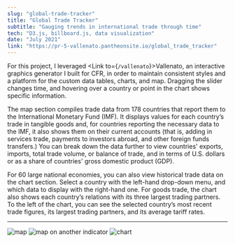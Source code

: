 ```yaml
---
slug: "global-trade-tracker"
title: "Global Trade Tracker"
subtitle: "Gauging trends in international trade through time"
tech: "D3.js, billboard.js, data visualization"
date: "July 2021"
link: "https://pr-5-vallenato.pantheonsite.io/global_trade_tracker"
---
```


For this project, I leveraged <Link to={`/vallenato`}>Vallenato</Link>, an interactive graphics generator I built for CFR, in order to maintain consistent styles and a platform for the custom data tables, charts, and map. Dragging the slider changes time, and hovering over a country or point in the chart shows specific information.

The map section compiles trade data from 178 countries that report them to the International Monetary Fund (IMF). It displays values for each country’s trade in tangible goods and, for countries reporting the necessary data to the IMF, it also shows them on their current accounts (that is, adding in services trade, payments to investors abroad, and other foreign funds transfers.) You can break down the data further to view countries' exports, imports, total trade volume, or balance of trade, and in terms of U.S. dollars or as a share of countries' gross domestic product (GDP).

For 60 large national economies, you can also view historical trade data on the chart section. Select a country with the left-hand drop-down menu, and which data to display with the right-hand one. For goods trade, the chart also shows each country’s relations with its three largest trading partners. To the left of the chart, you can see the selected country’s most recent trade figures, its largest trading partners, and its average tariff rates.

---
![map](./gtt-map1.png)
![map on another indicator](./gtt-map2.png)
![chart](./gtt-chart.png)
